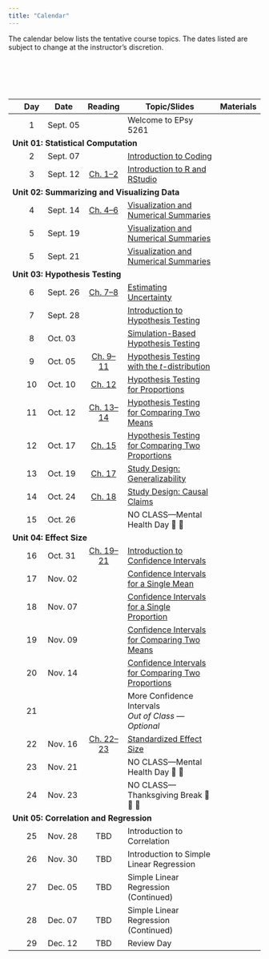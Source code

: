```yaml
---
title: "Calendar"
---
```



The calendar below lists the tentative course topics. The dates listed are subject to change at the instructor's discretion.

<!-- As part of the course, there are several articles, papers and technical reports that you will need to read during the semester. Most of the articles themselves are accessible through the [University of Minnesota library website](http://www.lib.umn.edu). In order to access the full text of some of the articles, you will need to log in using your University x500 username and password. More detailed information, including references or links to specific readings, are linked under the day's "Reading". -->

<br /><br />


<br />


<table class="table">

<thead>
<tr>
<th style="width:5%;text-align:center"></th>
<th style="width:10%;text-align:center"">Day</th>
<th style="width:10%;">Date</th>
<th style="width:15%;text-align:center">Reading</th>
<th style="width:50%;">Topic/Slides</th>
<th style="width:10%;text-align:center">Materials</th>
</tr>
</thead>


<tbody>

<!-- <span style="margin-left:5px; color:#5a067d;font-size:12px;">*[Notes and Script file updated 09-24-2019]*</span></td> -->

<!-- READING <a class="my-link" href="readings/00-welcome-to-8264.html"><span class="fa fa-book"></span></a> -->

<tr>
<td align="center" style="vertical-align:middle;">&nbsp;</td>
<td align="center" style="vertical-align:middle;">1</td>
<td style="vertical-align:middle;">Sept. 05</td>
<td align="center" style="vertical-align:middle;"></td>
<td>Welcome to EPsy 5261</td>
<td align="center" style="vertical-align:middle;">&nbsp;</td>
</tr>


<!-- Unit 01: STATISTICAL COMPUTATION -->

<tr>
<td colspan="5"><b>Unit 01: Statistical Computation</b></td>
</tr>


<tr>
<td align="center" style="vertical-align:middle;">&nbsp;</td>
<td align="center" style="vertical-align:middle;">2</td>
<td style="vertical-align:middle;">Sept. 07</td>
<td align="center" style="vertical-align:middle;"></td>
<td>
  [Introduction to Coding](https://raw.githubusercontent.com/zief0002/barbieland/main/files/slides/day-02.pdf)
</td>
<td align="center" style="vertical-align:middle;">
  [<span class="fa-solid fa-folder"></span>](https://raw.githubusercontent.com/zief0002/barbieland/main/files/activities/day02.zip)
</td>
</tr>


<tr>
<td align="center" style="vertical-align:middle;">&nbsp;</td>
<td align="center" style="vertical-align:middle;">3</td>
<td style="vertical-align:middle;">Sept. 12</td>
<td align="center" style="vertical-align:middle;">
  [Ch. 1--2](https://zief0002.github.io/epsy-5261/01-01-r-and-rstudio-installation.html)
</td>
<td>
  [Introduction to R and RStudio](https://raw.githubusercontent.com/zief0002/barbieland/main/files/slides/day-03.pdf)
</td>
<td align="center" style="vertical-align:middle;">
  [<span class="fa-solid fa-folder"></span>](https://raw.githubusercontent.com/zief0002/barbieland/main/files/activities/day03.zip)
</td>
</tr>

<!-- Unit 02: SUMMARIZING AND VISUALIZING DATA -->

<tr>
<td colspan="5"><b>Unit 02: Summarizing and Visualizing Data</b></td>
</tr>


<tr>
<td align="center" style="vertical-align:middle;">&nbsp;</td>
<td align="center" style="vertical-align:middle;">4</td>
<td style="vertical-align:middle;">Sept. 14</td>
<td align="center" style="vertical-align:middle;">
  [Ch. 4--6](https://zief0002.github.io/epsy-5261/02-01-data-structure-and-attributes.html)
</td>
<td>
  [Visualization and Numerical Summaries](https://raw.githubusercontent.com/zief0002/barbieland/main/files/slides/day-04.pdf)
</td>
<td align="center" style="vertical-align:middle;">
  [<span class="fa-solid fa-folder"></span>](https://raw.githubusercontent.com/zief0002/barbieland/main/files/activities/day04.zip)
</td>
</tr>

<!-- <tr> -->
<!-- <td></td> -->
<!-- <td style="vertical-align:middle; background-color:#e0bed1;">**Lab Assignment #1 Due**</td> -->
<!-- <td align="center" style="vertical-align:middle;"> -->
<!--   <a class="my-link" href="files/day04.zip"><span class="fa-solid fa-file-signature"></span></a> -->
<!-- </td> -->
<!-- </tr> -->


<tr>
<td align="center" style="vertical-align:middle;">&nbsp;</td>
<td align="center" style="vertical-align:middle;">5</td>
<td style="vertical-align:middle;">Sept. 19</td>
<td align="center" style="vertical-align:middle;"></td>
<td>
  [Visualization and Numerical Summaries](https://raw.githubusercontent.com/zief0002/barbieland/main/files/slides/day-05.pdf)
</td>
<td align="center" style="vertical-align:middle;">
  [<span class="fa-solid fa-folder">](https://raw.githubusercontent.com/zief0002/barbieland/main/files/activities/day05.zip)
</td>
</tr>

<tr>
<td align="center" style="vertical-align:middle;">&nbsp;</td>
<td align="center" style="vertical-align:middle;">5</td>
<td style="vertical-align:middle;">Sept. 21</td>
<td align="center" style="vertical-align:middle;"></td>
<td>
  [Visualization and Numerical Summaries](https://raw.githubusercontent.com/zief0002/barbieland/main/files/slides/day-05.pdf)
</td>
<td align="center" style="vertical-align:middle;">
  [<span class="fa-solid fa-folder">](https://raw.githubusercontent.com/zief0002/barbieland/main/files/activities/day05.zip)
</td>
</tr>


<!-- Unit 03: HYPOTHESIS TESTING -->

<tr>
<td colspan="5"><b>Unit 03: Hypothesis Testing</b></td>
</tr>


<tr>
<td align="center" style="vertical-align:middle;">&nbsp;</td>
<td align="center" style="vertical-align:middle;">6</td>
<td style="vertical-align:middle;">Sept. 26</td>
<td align="center" style="vertical-align:middle;">
  [Ch. 7--8](https://zief0002.github.io/epsy-5261/04-01-case-study-teen-sleep.html)
</td>
<td>
  [Estimating Uncertainty](https://raw.githubusercontent.com/zief0002/barbieland/main/files/slides/day-06.pdf)
</td>
<td align="center" style="vertical-align:middle;">
  [<span class="fa-solid fa-folder"></span>](https://raw.githubusercontent.com/zief0002/barbieland/main/files/activities/day06.zip)
</td>
</tr>


<tr>
<td align="center" style="vertical-align:middle;">&nbsp;</td>
<td align="center" style="vertical-align:middle;">7</td>
<td style="vertical-align:middle;">Sept. 28</td>
<td align="center" style="vertical-align:middle;"></td>
<td>
  [Introduction to Hypothesis Testing](https://raw.githubusercontent.com/zief0002/barbieland/main/files/slides/day-07.pdf)
</td>
<td align="center" style="vertical-align:middle;">
  [<span class="fa-solid fa-folder"></span>](https://raw.githubusercontent.com/zief0002/barbieland/main/files/activities/day07.zip)
</td>
</tr>


<tr>
<td align="center" style="vertical-align:middle;">&nbsp;</td>
<td align="center" style="vertical-align:middle;">8</td>
<td style="vertical-align:middle;">Oct. 03</td>
<td align="center" style="vertical-align:middle;"></td>
<td>
  [Simulation-Based Hypothesis Testing](https://raw.githubusercontent.com/zief0002/barbieland/main/files/slides/day-08.pdf)
</td>
<td align="center" style="vertical-align:middle;">
  [<span class="fa-solid fa-folder"></span>](https://raw.githubusercontent.com/zief0002/barbieland/main/files/activities/day08.zip)
</td>
</tr>


<tr>
<td align="center" style="vertical-align:middle;">&nbsp;</td>
<td align="center" style="vertical-align:middle;">9</td>
<td style="vertical-align:middle;">Oct. 05</td>
<td align="center" style="vertical-align:middle;">
  [Ch. 9--11](https://zief0002.github.io/epsy-5261/04-03-one-sample-test.html)
</td>
<td>
  [Hypothesis Testing with the *t*-distribution](https://raw.githubusercontent.com/zief0002/barbieland/main/files/slides/day-09.pdf)
</td>
<td align="center" style="vertical-align:middle;">
  [<span class="fa-solid fa-folder"></span>](https://raw.githubusercontent.com/zief0002/barbieland/main/files/activities/day09.zip)
</td>
</tr>


<tr>
<td align="center" style="vertical-align:middle;">&nbsp;</td>
<td align="center" style="vertical-align:middle;">10</td>
<td style="vertical-align:middle;">Oct. 10</td>
<td align="center" style="vertical-align:middle;">
  [Ch. 12](https://zief0002.github.io/epsy-5261/04-06-one-sample-test-proportions.html)
</td>
<td>
  [Hypothesis Testing for Proportions](https://raw.githubusercontent.com/zief0002/barbieland/main/files/slides/day-10.pdf)
</td>
<td align="center" style="vertical-align:middle;">
  [<span class="fa-solid fa-folder">](https://raw.githubusercontent.com/zief0002/barbieland/main/files/activities/day10.zip)
</td>
</tr>


<tr>
<td align="center" style="vertical-align:middle;">&nbsp;</td>
<td align="center" style="vertical-align:middle;">11</td>
<td style="vertical-align:middle;">Oct. 12</td>
<td align="center" style="vertical-align:middle;">
  [Ch. 13--14](https://zief0002.github.io/epsy-5261/05-01-two-sample-t-test.html)
</td>
<td>
  [Hypothesis Testing for Comparing Two Means](https://raw.githubusercontent.com/zief0002/barbieland/main/files/slides/day-11.pdf)
</td>
<td align="center" style="vertical-align:middle;">
  [<span class="fa-solid fa-folder"></span>](https://raw.githubusercontent.com/zief0002/barbieland/main/files/activities/day11.zip)
</td>
</tr>


<tr>
<td align="center" style="vertical-align:middle;">&nbsp;</td>
<td align="center" style="vertical-align:middle;">12</td>
<td style="vertical-align:middle;">Oct. 17</td>
<td align="center" style="vertical-align:middle;">
  [Ch. 15](https://zief0002.github.io/epsy-5261/05-03-two-sample-test-proportions.html)
</td>
<td>
  [Hypothesis Testing for Comparing Two Proportions](https://raw.githubusercontent.com/zief0002/barbieland/main/files/slides/day-12.pdf)
</td>
<td align="center" style="vertical-align:middle;">
  [<span class="fa-solid fa-folder"></span>](https://raw.githubusercontent.com/zief0002/barbieland/main/files/activities/day12.zip)
</td>
</tr>


<tr>
<td align="center" style="vertical-align:middle;">&nbsp;</td>
<td align="center" style="vertical-align:middle;">13</td>
<td style="vertical-align:middle;">Oct. 19</td>
<td align="center" style="vertical-align:middle;">
  [Ch. 17](https://zief0002.github.io/epsy-5261/06-01-generalization.html)
</td>
<td>
  [Study Design: Generalizability](https://raw.githubusercontent.com/zief0002/barbieland/main/files/slides/day-13.pdf)
</td>
<td align="center" style="vertical-align:middle;">
  [<span class="fa-solid fa-folder"></span>](https://raw.githubusercontent.com/zief0002/barbieland/main/files/activities/day13.zip)
</td>
</tr>


<tr>
<td align="center" style="vertical-align:middle;">&nbsp;</td>
<td align="center" style="vertical-align:middle;">14</td>
<td style="vertical-align:middle;">Oct. 24</td>
<td align="center" style="vertical-align:middle;">
  [Ch. 18](https://zief0002.github.io/epsy-5261/06-02-cause-and-effect.html)
</td>
<td>
  [Study Design: Causal Claims](https://raw.githubusercontent.com/zief0002/barbieland/main/files/slides/day-14.pdf)
</td>
<td align="center" style="vertical-align:middle;">
  [<span class="fa-solid fa-folder"></span>](https://raw.githubusercontent.com/zief0002/barbieland/main/files/activities/day14.zip)
</td>
</tr>


<tr>
<td align="center" style="vertical-align:middle;">&nbsp;</td>
<td align="center" style="vertical-align:middle;">15</td>
<td style="vertical-align:middle;">Oct. 26</td>
<td align="center" style="vertical-align:middle;"></td>
<td style="vertical-align:middle;">NO CLASS---Mental Health Day 🛌 🍷</td>
<td align="center" style="vertical-align:middle;"></td>
</tr>


<!-- Unit 04: EFFECT SIZE -->

<tr>
<td colspan="5"><b>Unit 04: Effect Size</b></td>
</tr>


<tr>
<td align="center" style="vertical-align:middle;">&nbsp;</td>
<td align="center" style="vertical-align:middle;">16</td>
<td style="vertical-align:middle;">Oct. 31</td>
<td align="center" style="vertical-align:middle;">
  [Ch. 19--21](https://zief0002.github.io/epsy-5261/07-01-confidence-intervals.html)
</td>
<td>
  [Introduction to Confidence Intervals](https://raw.githubusercontent.com/zief0002/barbieland/main/files/slides/day-16.pdf)
</td>
<td align="center" style="vertical-align:middle;">
  [<span class="fa-solid fa-folder"></span>](files/activities/day16.zip)
</td>
</tr>


<tr>
<td align="center" style="vertical-align:middle;">&nbsp;</td>
<td align="center" style="vertical-align:middle;">17</td>
<td style="vertical-align:middle;">Nov. 02</td>
<td align="center" style="vertical-align:middle;"></td>
<td>
  [Confidence Intervals for a Single Mean](https://raw.githubusercontent.com/zief0002/barbieland/main/files/slides/day-17.pdf)
</td>
<td align="center" style="vertical-align:middle;">
  [<span class="fa-solid fa-folder"></span>](files/activities/day17.zip)
</td>
</tr>


<tr>
<td align="center" style="vertical-align:middle;">&nbsp;</td>
<td align="center" style="vertical-align:middle;">18</td>
<td style="vertical-align:middle;">Nov. 07</td>
<td align="center" style="vertical-align:middle;"></td>
<td>
  <!-- Confidence Intervals for a Single Proportion -->
  [Confidence Intervals for a Single Proportion](https://raw.githubusercontent.com/zief0002/barbieland/main/files/slides/day-18.pdf)
</td>
<td align="center" style="vertical-align:middle;">
  [<span class="fa-solid fa-folder"></span>](files/activities/day18.zip)
</td>
</tr>


<tr>
<td align="center" style="vertical-align:middle;">&nbsp;</td>
<td align="center" style="vertical-align:middle;">19</td>
<td style="vertical-align:middle;">Nov. 09</td>
<td align="center" style="vertical-align:middle;"></td>
<td>
<!-- Confidence Intervals for Comparing Two Means -->
  [Confidence Intervals for Comparing Two Means](https://raw.githubusercontent.com/zief0002/barbieland/main/files/slides/day-19.pdf)
</td>
<td align="center" style="vertical-align:middle;">
  [<span class="fa-solid fa-folder"></span>](files/activities/day19.zip)
</td>
</tr>


<tr>
<td align="center" style="vertical-align:middle;">&nbsp;</td>
<td align="center" style="vertical-align:middle;">20</td>
<td style="vertical-align:middle;">Nov. 14</td>
<td align="center" style="vertical-align:middle;"></td>
<td>
<!-- Confidence Intervals for Comparing Two Proportions -->
  [Confidence Intervals for Comparing Two Proportions](https://raw.githubusercontent.com/zief0002/barbieland/main/files/slides/day-20.pdf)
</td>
<td align="center" style="vertical-align:middle;">
  [<span class="fa-solid fa-folder"></span>](files/activities/day20.zip)
</td>
</tr>


<tr>
<td align="center" style="vertical-align:middle;">&nbsp;</td>
<td align="center" style="vertical-align:middle;">21</td>
<td style="vertical-align:middle;"></td>
<td align="center" style="vertical-align:middle;"></td>
<td>
More Confidence Intervals<br />*Out of Class --- Optional*
  <!-- [More Confidence Intervals](https://raw.githubusercontent.com/zief0002/barbieland/main/files/slides/day-21.pdf) -->
</td>
<td align="center" style="vertical-align:middle;">
  <!-- [<span class="fa-solid fa-folder"></span>](files/activities/day21.zip) -->
</td>
</tr>


<tr>
<td align="center" style="vertical-align:middle;">&nbsp;</td>
<td align="center" style="vertical-align:middle;">22</td>
<td style="vertical-align:middle;">Nov. 16</td>
<td align="center" style="vertical-align:middle;">
  [Ch. 22--23](https://zief0002.github.io/epsy-5261/07-04-standardized-effects-means.html)
</td>
<td>
  <!-- Standardized Effect Size -->
  [Standardized Effect Size](files/slides/day22.pdf)
</td>
<td align="center" style="vertical-align:middle;">
  [<span class="fa-solid fa-folder"></span>](https://raw.githubusercontent.com/zief0002/barbieland/main/files/slides/day-22.zip)
</td>
</tr>


<tr>
<td align="center" style="vertical-align:middle;">&nbsp;</td>
<td align="center" style="vertical-align:middle;">23</td>
<td style="vertical-align:middle;">Nov. 21</td>
<td align="center" style="vertical-align:middle;"></td>
<td style="vertical-align:middle;">NO CLASS---Mental Health Day 🛌 🍷</td>
<td align="center" style="vertical-align:middle;"></td>
</tr>


<tr>
<td align="center" style="vertical-align:middle;">&nbsp;</td>
<td align="center" style="vertical-align:middle;">24</td>
<td style="vertical-align:middle;">Nov. 23</td>
<td align="center" style="vertical-align:middle;"></td>
<td style="vertical-align:middle;">NO CLASS---Thanksgiving Break 🦃 🌽 🥧</td>
<td align="center" style="vertical-align:middle;"></td>
</tr>


<!-- Unit 05: CORRELATION AND REGRESSION -->

<tr>
<td colspan="5"><b>Unit 05: Correlation and Regression</b></td>
</tr>


<tr>
<td align="center" style="vertical-align:middle;">&nbsp;</td>
<td align="center" style="vertical-align:middle;">25</td>
<td style="vertical-align:middle;">Nov. 28</td>
<td align="center" style="vertical-align:middle;">
  TBD
</td>
<td>
Introduction to Correlation
  <!-- [Introduction to Correlation](https://raw.githubusercontent.com/zief0002/barbieland/main/files/slides/day-25.pdf) -->
</td>
<td align="center" style="vertical-align:middle;">
  <!-- [<span class="fa-solid fa-folder"></span>](files/activities/day25.zip) -->
</td>
</tr>


<tr>
<td align="center" style="vertical-align:middle;">&nbsp;</td>
<td align="center" style="vertical-align:middle;">26</td>
<td style="vertical-align:middle;">Nov. 30</td>
<td align="center" style="vertical-align:middle;">
  TBD
</td>
<td>
Introduction to Simple Linear Regression
  <!-- [Introduction to Simple Linear Regression](https://raw.githubusercontent.com/zief0002/barbieland/main/files/slides/day-26.pdf) -->
</td>
<td align="center" style="vertical-align:middle;">
  <!-- [<span class="fa-solid fa-folder"></span>](files/activities/day26.zip) -->
</td>
</tr>


<tr>
<td align="center" style="vertical-align:middle;">&nbsp;</td>
<td align="center" style="vertical-align:middle;">27</td>
<td style="vertical-align:middle;">Dec. 05</td>
<td align="center" style="vertical-align:middle;">
  TBD
</td>
<td>
Simple Linear Regression (Continued)
  <!-- [Simple Linear Regression (Continued)](https://raw.githubusercontent.com/zief0002/barbieland/main/files/slides/day-27.pdf) -->
</td>
<td align="center" style="vertical-align:middle;">
  <!-- [<span class="fa-solid fa-folder"></span>](files/activities/day27.zip) -->
</td>
</tr>


<tr>
<td align="center" style="vertical-align:middle;">&nbsp;</td>
<td align="center" style="vertical-align:middle;">28</td>
<td style="vertical-align:middle;">Dec. 07</td>
<td align="center" style="vertical-align:middle;">
  TBD
</td>
<td>
Simple Linear Regression (Continued)
  <!-- [Simple Linear Regression (Continued)](https://raw.githubusercontent.com/zief0002/barbieland/main/files/slides/day-28.pdf) -->
</td>
<td align="center" style="vertical-align:middle;">
  <!-- [<span class="fa-solid fa-folder"></span>](files/activities/day28.zip) -->
</td>
</tr>


<tr>
<td align="center" style="vertical-align:middle;">&nbsp;</td>
<td align="center" style="vertical-align:middle;">29</td>
<td style="vertical-align:middle;">Dec. 12</td>
<td align="center" style="vertical-align:middle;">
  TBD
</td>
<td>
Review Day
  <!-- [Review Day](files/slides/day29.pdf) -->
</td>
<td align="center" style="vertical-align:middle;">
  <!-- [<span class="fa-solid fa-folder"></span>](https://raw.githubusercontent.com/zief0002/barbieland/main/files/slides/day-29.zip) -->
</td>
</tr>





</tbody>
</table>    


